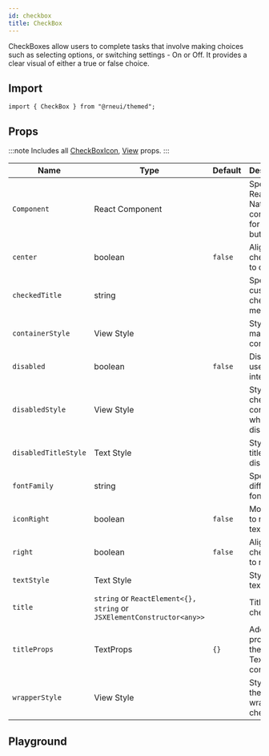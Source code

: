 ```yaml
---
id: checkbox
title: CheckBox
---
```



CheckBoxes allow users to complete tasks that involve making choices such as selecting options, or switching settings - On or Off.
It provides a clear visual of either a true or false choice.

## Import

```tsx
import { CheckBox } from "@rneui/themed";
```

## Props

:::note
Includes all [CheckBoxIcon](checkboxicon#props), [View](https://reactnative.dev/docs/view#props) props.
:::

<div class='table-responsive'>

| Name                 | Type                                                                   | Default | Description                                     |
| -------------------- | ---------------------------------------------------------------------- | ------- | ----------------------------------------------- |
| `Component`          | React Component                                                        |         | Specify React Native component for main button. |
| `center`             | boolean                                                                | `false` | Aligns checkbox to center.                      |
| `checkedTitle`       | string                                                                 |         | Specify a custom checked message.               |
| `containerStyle`     | View Style                                                             |         | Style of main container.                        |
| `disabled`           | boolean                                                                | `false` | Disables user interaction.                      |
| `disabledStyle`      | View Style                                                             |         | Style of the checkbox container when disabled.  |
| `disabledTitleStyle` | Text Style                                                             |         | Style of the title when disabled.               |
| `fontFamily`         | string                                                                 |         | Specify different font family.                  |
| `iconRight`          | boolean                                                                | `false` | Moves icon to right of text.                    |
| `right`              | boolean                                                                | `false` | Aligns checkbox to right.                       |
| `textStyle`          | Text Style                                                             |         | Style of text.                                  |
| `title`              | `string` or `ReactElement<{}, string` or `JSXElementConstructor<any>>` |         | Title of checkbox.                              |
| `titleProps`         | TextProps                                                              | `{}`    | Additional props for the title Text component.  |
| `wrapperStyle`       | View Style                                                             |         | Style for the wrapper of checkbox.              |

</div>

## Playground

<Play />
